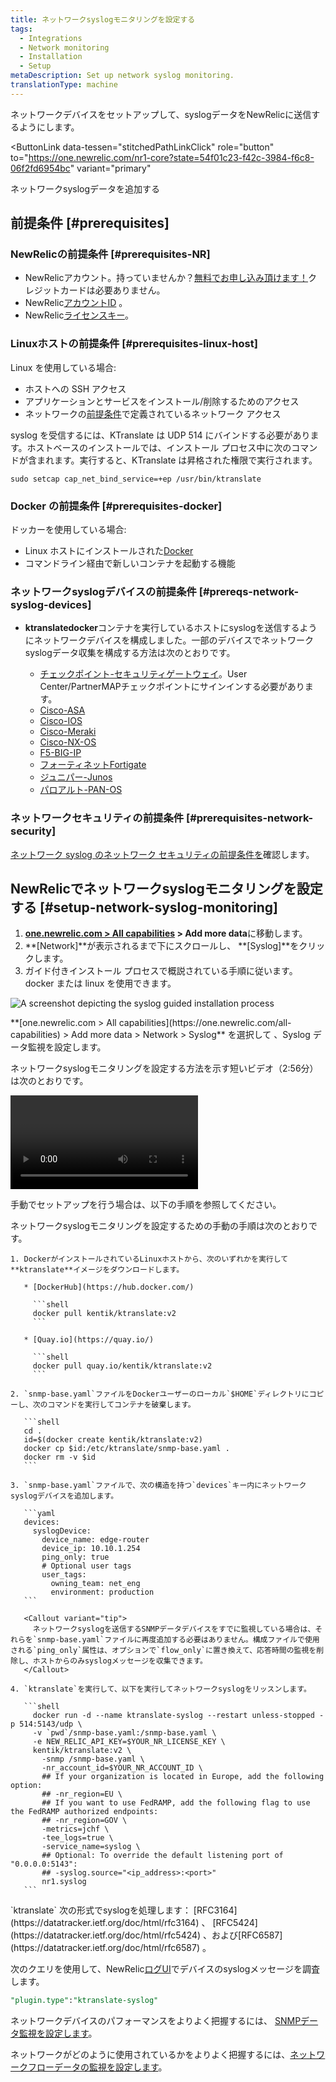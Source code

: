 ```yaml
---
title: ネットワークsyslogモニタリングを設定する
tags:
  - Integrations
  - Network monitoring
  - Installation
  - Setup
metaDescription: Set up network syslog monitoring.
translationType: machine
---
```



ネットワークデバイスをセットアップして、syslogデータをNewRelicに送信するようにします。

<ButtonLink
  data-tessen="stitchedPathLinkClick"
  role="button"
  to="https://one.newrelic.com/nr1-core?state=54f01c23-f42c-3984-f6c8-06f2fd6954bc"
  variant="primary"
>
  ネットワークsyslogデータを追加する
</ButtonLink>

## 前提条件 [#prerequisites]

### NewRelicの前提条件 [#prerequisites-NR]

* NewRelicアカウント。持っていませんか？[無料でお申し込み頂けます！](https://newrelic.com/signup)クレジットカードは必要ありません。
* NewRelic[アカウントID](/docs/accounts/accounts-billing/account-setup/account-id) 。
* NewRelic[ライセンスキー](/docs/apis/intro-apis/new-relic-api-keys/#ingest-license-key)。

### Linuxホストの前提条件 [#prerequisites-linux-host]

Linux を使用している場合:

* ホストへの SSH アクセス
* アプリケーションとサービスをインストール/削除するためのアクセス
* ネットワークの[前提条件](/docs/network-performance-monitoring/setup-performance-monitoring/network-syslog-monitor#prerequisites-network)で定義されているネットワーク アクセス

<Callout variant="Host-based SNMP trap receiver">
  syslog を受信するには、KTranslate は UDP 514 にバインドする必要があります。ホストベースのインストールでは、インストール プロセス中に次のコマンドが含まれます。実行すると、KTranslate は昇格された権限で実行されます。

  `sudo setcap cap_net_bind_service=+ep /usr/bin/ktranslate`
</Callout>

### Docker の前提条件 [#prerequisites-docker]

ドッカーを使用している場合:

* Linux ホストにインストールされた[Docker](https://docs.docker.com/engine/install)
* コマンドライン経由で新しいコンテナを起動する機能

### ネットワークsyslogデバイスの前提条件 [#prereqs-network-syslog-devices]

* **ktranslatedocker**コンテナを実行しているホストにsyslogを送信するようにネットワークデバイスを構成しました。一部のデバイスでネットワークsyslogデータ収集を構成する方法は次のとおりです。

  * [チェックポイント-セキュリティゲートウェイ](https://sc1.checkpoint.com/documents/R80.40/WebAdminGuides/EN/CP_R80.40_LoggingAndMonitoring_AdminGuide/Topics-LMG/Working-with-Syslog-Servers.htm)。User Center/PartnerMAPチェックポイントにサインインする必要があります。
  * [Cisco-ASA](https://www.cisco.com/c/en/us/support/docs/security/pix-500-series-security-appliances/63884-config-asa-00.html)
  * [Cisco-IOS](https://community.cisco.com/t5/networking-documents/how-to-configure-logging-in-cisco-ios/ta-p/3132434)
  * [Cisco-Meraki](https://documentation.meraki.com/General_Administration/Monitoring_and_Reporting/Syslog_Server_Overview_and_Configuration)
  * [Cisco-NX-OS](https://www.cisco.com/c/en/us/td/docs/switches/datacenter/nexus9000/sw/6-x/system_management/configuration/guide/_Cisco_Nexus_9000_Series_NX-OS_System_Management_Configuration_Guide/sm_5syslog.html)
  * [F5-BIG-IP](https://support.f5.com/csp/article/K13080)
  * [フォーティネットFortigate](https://help.fortinet.com/fadc/4-5-1/olh/Content/FortiADC/handbook/log_remote.htm)
  * [ジュニパー-Junos](https://www.juniper.net/documentation/us/en/software/junos/network-mgmt/topics/ref/statement/syslog-edit-system.html)
  * [パロアルト-PAN-OS](https://docs.paloaltonetworks.com/pan-os/10-1/pan-os-admin/monitoring/use-syslog-for-monitoring/configure-syslog-monitoring.html)

### ネットワークセキュリティの前提条件 [#prerequisites-network-security]

[ネットワーク syslog のネットワーク セキュリティの前提条件を](/install/npm)確認します。

## NewRelicでネットワークsyslogモニタリングを設定する [#setup-network-syslog-monitoring]

1. **[one.newrelic.com > All capabilities](https://one.newrelic.com/all-capabilities) > Add more data**に移動します。
2. **\[Network]**が表示されるまで下にスクロールし、 **\[Syslog]**をクリックします。
3. ガイド付きインストール プロセスで概説されている手順に従います。docker または linux を使用できます。

<img
  title="Syslog guided installation"
  alt="A screenshot depicting the syslog guided installation process"
  src={networkSyslogGuidedInstall}
/>

<figcaption>
  **[one.newrelic.com > All capabilities](https://one.newrelic.com/all-capabilities) > Add more data > Network > Syslog** を選択して 、Syslog データ監視を設定します。
</figcaption>

ネットワークsyslogモニタリングを設定する方法を示す短いビデオ（2:56分）は次のとおりです。

<Video
  id="8cNJFt2L9M8"
  type="youtube"
/>

手動でセットアップを行う場合は、以下の手順を参照してください。

<CollapserGroup>
  <Collapser
    id="manual-setup"
    title="手動セットアップの代替"
  >
    ネットワークsyslogモニタリングを設定するための手動の手順は次のとおりです。

    1. DockerがインストールされているLinuxホストから、次のいずれかを実行して**ktranslate**イメージをダウンロードします。

       * [DockerHub](https://hub.docker.com/)

         ```shell
         docker pull kentik/ktranslate:v2
         ```

       * [Quay.io](https://quay.io/)

         ```shell
         docker pull quay.io/kentik/ktranslate:v2
         ```

    2. `snmp-base.yaml`ファイルをDockerユーザーのローカル`$HOME`ディレクトリにコピーし、次のコマンドを実行してコンテナを破棄します。

       ```shell
       cd .
       id=$(docker create kentik/ktranslate:v2)
       docker cp $id:/etc/ktranslate/snmp-base.yaml .
       docker rm -v $id
       ```

    3. `snmp-base.yaml`ファイルで、次の構造を持つ`devices`キー内にネットワークsyslogデバイスを追加します。

       ```yaml
       devices:
         syslogDevice:
           device_name: edge-router
           device_ip: 10.10.1.254
           ping_only: true
           # Optional user tags
           user_tags:
             owning_team: net_eng
             environment: production
       ```

       <Callout variant="tip">
         ネットワークsyslogを送信するSNMPデータデバイスをすでに監視している場合は、それらを`snmp-base.yaml`ファイルに再度追加する必要はありません。構成ファイルで使用される`ping_only`属性は、オプションで`flow_only`に置き換えて、応答時間の監視を削除し、ホストからのみsyslogメッセージを収集できます。
       </Callout>

    4. `ktranslate`を実行して、以下を実行してネットワークsyslogをリッスンします。

       ```shell
         docker run -d --name ktranslate-syslog --restart unless-stopped -p 514:5143/udp \
         -v `pwd`/snmp-base.yaml:/snmp-base.yaml \
         -e NEW_RELIC_API_KEY=$YOUR_NR_LICENSE_KEY \
         kentik/ktranslate:v2 \
           -snmp /snmp-base.yaml \
           -nr_account_id=$YOUR_NR_ACCOUNT_ID \
           ## If your organization is located in Europe, add the following option:
           ## -nr_region=EU \
           ## If you want to use FedRAMP, add the following flag to use the FedRAMP authorized endpoints:
           ## -nr_region=GOV \
           -metrics=jchf \
           -tee_logs=true \
           -service_name=syslog \
           ## Optional: To override the default listening port of "0.0.0.0:5143":
           ## -syslog.source="<ip_address>:<port>"
           nr1.syslog
       ```
  </Collapser>
</CollapserGroup>

<Callout variant="tip">
  `ktranslate` 次の形式でsyslogを処理します： [RFC3164](https://datatracker.ietf.org/doc/html/rfc3164) 、 [RFC5424](https://datatracker.ietf.org/doc/html/rfc5424) 、および[RFC6587](https://datatracker.ietf.org/doc/html/rfc6587) 。
</Callout>

<InstallFeedback/>

次のクエリを使用して、NewRelic[ログUI](/docs/logs/ui-data/use-logs-ui)でデバイスのsyslogメッセージを調査します。

```sql
"plugin.type":"ktranslate-syslog"
```

ネットワークデバイスのパフォーマンスをよりよく把握するには、 [SNMPデータ監視を設定します](/docs/network-performance-monitoring/setup-performance-monitoring/snmp-performance-monitoring)。

ネットワークがどのように使用されているかをよりよく把握するには、[ネットワークフローデータの監視を設定します](/docs/network-performance-monitoring/setup-performance-monitoring/network-flow-monitoring)。